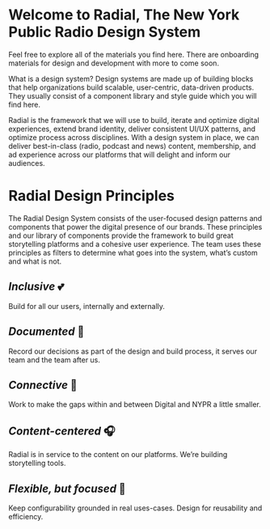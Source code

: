 
<Meta title="Foundations/Intro" />

# Welcome to Radial, The New York Public Radio Design System

Feel free to explore all of the materials you find here. There are onboarding materials for design and development with more to come soon.

What is a design system? Design systems are made up of building blocks that help organizations build scalable, user-centric, data-driven products. They usually consist of a component library and style guide which you will find here.

Radial is the framework that we will use to build, iterate and optimize digital experiences, extend brand identity, deliver consistent UI/UX patterns, and optimize process across disciplines. With a design system in place, we can deliver best-in-class (radio, podcast and news) content, membership, and ad experience across our platforms that will delight and inform our audiences.

# Radial Design Principles

The Radial Design System consists of the user-focused design patterns and components that power the digital presence of our brands. These principles and our library of components provide the framework to build great storytelling platforms and a cohesive user experience. The team uses these principles as filters to determine what goes into the system, what’s custom and what is not.
 
 
## _Inclusive_ 💕 

Build for all our users, internally and externally.

## _Documented_ 📝

Record our decisions as part of the design and build process, it serves our team and the team after us.

## _Connective_ 🤝

Work to make the gaps within and between Digital and NYPR a little smaller.

## _Content-centered_ 🎧

Radial is in service to the content on our platforms. We’re building storytelling tools.

## _Flexible, but focused_ 🤺

Keep configurability grounded in real uses-cases. Design for reusability and efficiency.
